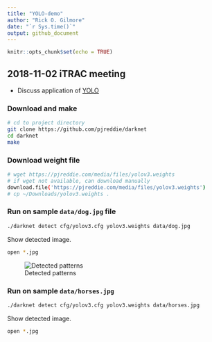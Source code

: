 ```yaml
---
title: "YOLO-demo"
author: "Rick O. Gilmore"
date: "`r Sys.time()`"
output: github_document
---
```


```r
knitr::opts_chunk$set(echo = TRUE)
```

## 2018-11-02 iTRAC meeting

- Discuss application of [YOLO](https://pjreddie.com/darknet/yolo/)

### Download and make

```bash
# cd to project directory
git clone https://github.com/pjreddie/darknet
cd darknet
make
```

### Download weight file

```bash
# wget https://pjreddie.com/media/files/yolov3.weights
# if wget not available, can download manually
download.file('https://pjreddie.com/media/files/yolov3.weights')
# cp ~/Downloads/yolov3.weights .
```

### Run on sample `data/dog.jpg` file

```bash
./darknet detect cfg/yolov3.cfg yolov3.weights data/dog.jpg
```

Show detected image.

```bash
open *.jpg
```

![Detected patterns](predictions.jpg)

### Run on sample `data/horses.jpg`

```bash
./darknet detect cfg/yolov3.cfg yolov3.weights data/horses.jpg
```

Show detected image.

```bash
open *.jpg
```
